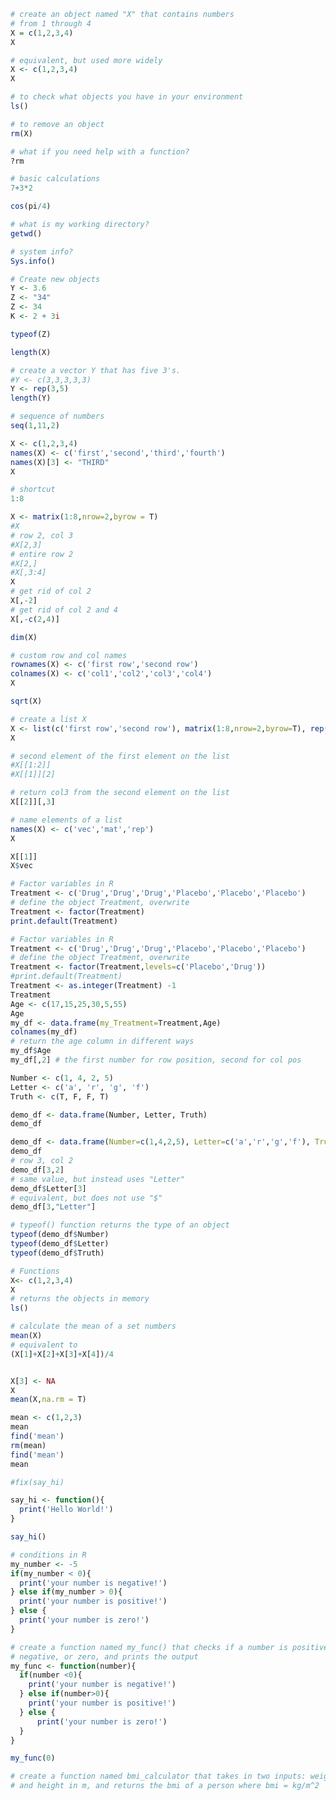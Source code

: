 ```r
# create an object named "X" that contains numbers
# from 1 through 4
X = c(1,2,3,4)
X

# equivalent, but used more widely 
X <- c(1,2,3,4)
X

# to check what objects you have in your environment
ls()

# to remove an object
rm(X)

# what if you need help with a function?
?rm

# basic calculations
7+3*2

cos(pi/4)

# what is my working directory?
getwd()

# system info?
Sys.info()

# Create new objects
Y <- 3.6
Z <- "34"
Z <- 34
K <- 2 + 3i

typeof(Z)

length(X)
```


```r
# create a vector Y that has five 3's.
#Y <- c(3,3,3,3,3)
Y <- rep(3,5)
length(Y)
```


```r
# sequence of numbers
seq(1,11,2)
```

```r
X <- c(1,2,3,4)
names(X) <- c('first','second','third','fourth')
names(X)[3] <- "THIRD"
X
```


```r
# shortcut
1:8
```

```r
X <- matrix(1:8,nrow=2,byrow = T)
#X
# row 2, col 3
#X[2,3]
# entire row 2
#X[2,]
#X[,3:4]
X
# get rid of col 2
X[,-2]
# get rid of col 2 and 4
X[,-c(2,4)]
```
```r
dim(X)
```

```r
# custom row and col names
rownames(X) <- c('first row','second row')
colnames(X) <- c('col1','col2','col3','col4')
X
```

```r
sqrt(X)
```

```r
# create a list X
X <- list(c('first row','second row'), matrix(1:8,nrow=2,byrow=T), rep(3,5))
X

# second element of the first element on the list
#X[[1:2]]
#X[[1]][2]

# return col3 from the second element on the list
X[[2]][,3]
```

```r
# name elements of a list
names(X) <- c('vec','mat','rep')
X
```
```r
X[[1]]
X$vec
```

```r
# Factor variables in R
Treatment <- c('Drug','Drug','Drug','Placebo','Placebo','Placebo')
# define the object Treatment, overwrite
Treatment <- factor(Treatment)
print.default(Treatment)
```
```r
# Factor variables in R
Treatment <- c('Drug','Drug','Drug','Placebo','Placebo','Placebo')
# define the object Treatment, overwrite
Treatment <- factor(Treatment,levels=c('Placebo','Drug'))
#print.default(Treatment)
Treatment <- as.integer(Treatment) -1
Treatment
Age <- c(17,15,25,30,5,55)
Age
my_df <- data.frame(my_Treatment=Treatment,Age)
colnames(my_df)
# return the age column in different ways
my_df$Age
my_df[,2] # the first number for row position, second for col pos
```

```r
Number <- c(1, 4, 2, 5)
Letter <- c('a', 'r', 'g', 'f')
Truth <- c(T, F, F, T)

demo_df <- data.frame(Number, Letter, Truth)
demo_df
```

```r
demo_df <- data.frame(Number=c(1,4,2,5), Letter=c('a','r','g','f'), Truth=c(T,F,F,T))
demo_df
# row 3, col 2
demo_df[3,2]
# same value, but instead uses "Letter"
demo_df$Letter[3]
# equivalent, but does not use "$"
demo_df[3,"Letter"]

# typeof() function returns the type of an object
typeof(demo_df$Number)
typeof(demo_df$Letter)
typeof(demo_df$Truth)
```

```r
# Functions
X<- c(1,2,3,4)
X
# returns the objects in memory
ls()

# calculate the mean of a set numbers
mean(X)
# equivalent to
(X[1]+X[2]+X[3]+X[4])/4


X[3] <- NA
X
mean(X,na.rm = T)

mean <- c(1,2,3)
mean
find('mean')
rm(mean)
find('mean')
mean

#fix(say_hi)

say_hi <- function(){
  print('Hello World!')
}

say_hi()

# conditions in R
my_number <- -5
if(my_number < 0){
  print('your number is negative!')
} else if(my_number > 0){
  print('your number is positive!')
} else {
  print('your number is zero!')
}

# create a function named my_func() that checks if a number is positive,
# negative, or zero, and prints the output
my_func <- function(number){
  if(number <0){
    print('your number is negative!')
  } else if(number>0){
    print('your number is positive!')
  } else {
      print('your number is zero!')
  }
}

my_func(0)

# create a function named bmi_calculator that takes in two inputs: weight in kg
# and height in m, and returns the bmi of a person where bmi = kg/m^2


```




